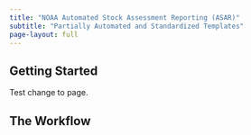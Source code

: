 ```yaml
---
title: "NOAA Automated Stock Assessment Reporting (ASAR)"
subtitle: "Partially Automated and Standardized Templates"
page-layout: full
---
```


## Getting Started

Test change to page.

## The Workflow

##

